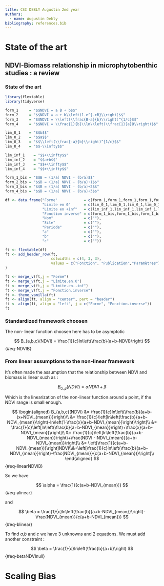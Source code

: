 ```yaml
---
title: CSI DEBLY Augustin 2nd year
authors:
  - name: Augustin Debly
bibliography: references.bib
---
```


# State of the art

## NDVI-Biomass relationship in microphytobenthic studies : a review

### State of the art

```{=latex}
\usepackage{multirow}
\usepackage[table,xcdraw]{xcolor}

\begin{table}[]
\begin{tabular}{|cccc|ccc|ccc|}
\hline
\rowcolor[HTML]{D0CECE} 
\multicolumn{4}{|c|}{\cellcolor[HTML]{D0CECE}Fonction}                                                                                                                                                                      & \multicolumn{3}{c|}{\cellcolor[HTML]{D0CECE}Publication}                                                                                                                                                                                                                                & \multicolumn{3}{c|}{\cellcolor[HTML]{D0CECE}Paramètres fonction}                                                           \\ \hline
\rowcolor[HTML]{D0CECE} 
\multicolumn{1}{|c|}{\cellcolor[HTML]{D0CECE}Forme}          & \multicolumn{1}{c|}{\cellcolor[HTML]{D0CECE}Limite en 0} & \multicolumn{1}{c|}{\cellcolor[HTML]{D0CECE}Limite en +inf} & Fonction inverse                    & \multicolumn{1}{c|}{\cellcolor[HTML]{D0CECE}Nom}                                                                                                                                                                          & \multicolumn{1}{c|}{\cellcolor[HTML]{D0CECE}Site} & Période & \multicolumn{1}{c|}{\cellcolor[HTML]{D0CECE}a} & \multicolumn{1}{c|}{\cellcolor[HTML]{D0CECE}b} & c                        \\ \hline
\multicolumn{1}{|c|}{}                                       & \multicolumn{1}{c|}{}                                    & \multicolumn{1}{c|}{}                                       &                                     & \multicolumn{1}{c|}{Linking   microphytobenthos distribution and mudflat geomorphology under varying   sedimentary regimes using unoccupied aerial vehicle (UAV)-acquired   multispectral reflectance and photogrammetry} & \multicolumn{1}{c|}{}                             &         & \multicolumn{1}{c|}{1,343E-03}                 & \multicolumn{1}{c|}{-2,406E-02}                & \cellcolor[HTML]{F2F2F2} \\ \cline{5-10} 
\multicolumn{1}{|c|}{}                                       & \multicolumn{1}{c|}{}                                    & \multicolumn{1}{c|}{}                                       &                                     & \multicolumn{1}{c|}{Microphytobenthos spatio-temporal dynamics across an intertidal   gradient in a tropical estuary using Sentinel-2 imagery}                                                                            & \multicolumn{1}{c|}{}                             &         & \multicolumn{1}{c|}{}                          & \multicolumn{1}{c|}{}                          & \cellcolor[HTML]{F2F2F2} \\ \cline{5-10} 
\multicolumn{1}{|c|}{}                                       & \multicolumn{1}{c|}{}                                    & \multicolumn{1}{c|}{}                                       &                                     & \multicolumn{1}{c|}{Intertidal microphytobenthic primary production and net   metabolism of a tropical estuary}                                                                                                           & \multicolumn{1}{c|}{}                             &         & \multicolumn{1}{c|}{}                          & \multicolumn{1}{c|}{}                          & \cellcolor[HTML]{F2F2F2} \\ \cline{5-10} 
\multicolumn{1}{|c|}{}                                       & \multicolumn{1}{c|}{}                                    & \multicolumn{1}{c|}{}                                       &                                     & \multicolumn{1}{c|}{Spatial synchrony in intertidal benthic algal biomass in   temperate coastal and estuarine ecosystems}                                                                                                & \multicolumn{1}{c|}{}                             &         & \multicolumn{1}{c|}{}                          & \multicolumn{1}{c|}{}                          & \cellcolor[HTML]{F2F2F2} \\ \cline{5-10} 
\multicolumn{1}{|c|}{}                                       & \multicolumn{1}{c|}{}                                    & \multicolumn{1}{c|}{}                                       &                                     & \multicolumn{1}{c|}{Assessing intertidal sediment photopigment content from spectral   reflectance with an UAV-mounted 10-band multispectral sensor}                                                                      & \multicolumn{1}{c|}{}                             &         & \multicolumn{1}{c|}{}                          & \multicolumn{1}{c|}{}                          & \cellcolor[HTML]{F2F2F2} \\ \cline{5-10} 
\multicolumn{1}{|c|}{}                                       & \multicolumn{1}{c|}{}                                    & \multicolumn{1}{c|}{}                                       &                                     & \multicolumn{1}{c|}{High-resolution temporal NDVI data reveal contrasting   intratidal, spring-neap and seasonal biomass dynamics in euglenoid- and   diatom-dominated biofilms}                                          & \multicolumn{1}{c|}{}                             &         & \multicolumn{1}{c|}{}                          & \multicolumn{1}{c|}{}                          & \cellcolor[HTML]{F2F2F2} \\ \cline{5-10} 
\multicolumn{1}{|c|}{\multirow{-7}{*}{NDVI = a B + b}}       & \multicolumn{1}{c|}{\multirow{-7}{*}{b}}                 & \multicolumn{1}{c|}{\multirow{-7}{*}{+inf}}                 & \multirow{-7}{*}{B = 1/a NDVI -b/a} & \multicolumn{1}{c|}{Mapping intertidal microphytobenthic biomass with very   high-resolution remote sensing imagery in an estuarine system}                                                                               & \multicolumn{1}{c|}{}                             &         & \multicolumn{1}{c|}{2,028E-02}                 & \multicolumn{1}{c|}{-4,949E-01}                & \cellcolor[HTML]{F2F2F2} \\ \hline
\multicolumn{1}{|c|}{NDVI = a+b(1-exp(-cB))}                 & \multicolumn{1}{c|}{a}                                   & \multicolumn{1}{c|}{a+b}                                    & B = (1/c)   ln(a/(a+b-NDVI))        & \multicolumn{1}{c|}{Spectral   response of benthic diatoms with different sediment backgrounds}                                                                                                                           & \multicolumn{1}{c|}{}                             &         & \multicolumn{1}{c|}{1,480E-01}                 & \multicolumn{1}{c|}{4,740E-01}                 & 2,800E-02                \\ \hline
\multicolumn{1}{|c|}{NDVI =   ((B-a)/b)^(1/c)}               & \multicolumn{1}{c|}{(-a/b)^(1/c)}                        & \multicolumn{1}{c|}{+inf}                                   & B = a+b NDVI^c                      & \multicolumn{1}{c|}{Seasonality of   microphytobenthos revealed by remote-sensing in a South European estuary}                                                                                                            & \multicolumn{1}{c|}{}                             &         & \multicolumn{1}{c|}{-9,040E-01}                & \multicolumn{1}{c|}{3,672E+03}                 & 3,037E+00                \\ \hline
\multicolumn{1}{|c|}{}                                       & \multicolumn{1}{c|}{}                                    & \multicolumn{1}{c|}{}                                       &                                     & \multicolumn{1}{c|}{Non-destructive monitoring of   microalgae biofilms}                                                                                                                                                  & \multicolumn{1}{c|}{}                             &         & \multicolumn{1}{c|}{}                          & \multicolumn{1}{c|}{}                          & \cellcolor[HTML]{F2F2F2} \\ \cline{5-10} 
\multicolumn{1}{|c|}{\multirow{-2}{*}{NDVI = 1/b ln(1/a B)}} & \multicolumn{1}{c|}{\multirow{-2}{*}{-inf}}              & \multicolumn{1}{c|}{\multirow{-2}{*}{+inf}}                 & \multirow{-2}{*}{B = a exp(b NDVI)} & \multicolumn{1}{c|}{Microphytobenthos   spatio-temporal dynamics across an intertidal gradient using Random Forest   classification and Sentinel-2 imagery}                                                               & \multicolumn{1}{c|}{}                             &         & \multicolumn{1}{c|}{}                          & \multicolumn{1}{c|}{}                          & \cellcolor[HTML]{F2F2F2} \\ \hline
\end{tabular}
\end{table}
```

```r
library(flextable)
library(tidyverse)

form_1     = "$$NDVI = a B + b$$"
form_2     = "$$NDVI = a + b\\left(1-e^{-cB}\\right)$$"
form_3     = "$$NDVI = \\left(\\frac{B-a}{b}\\right)^{1/c}$$"
form_4     = "$$NDVI = \\frac{1}{b}\\ln\\left(\\frac{1}{a}B\\right)$$"

lim_0_1    = "$$b$$"
lim_0_2    = "$$a$$"
lim_0_3    = "$$\\left(\\frac{-a}{b}\\right)^{1/c}$$"
lim_0_4    = "$$-\\infty$$"

lim_inf_1    = "$$+\\infty$$"
lim_inf_2    = "$$a+b$$"
lim_inf_3    = "$$+\\infty$$"
lim_inf_4    = "$$+\\infty$$"

form_1_bis = "$$B = (1/a) NDVI - (b/a)$$"
form_2_bis = "$$B = (1/a) NDVI - (b/a)+1$$"
form_3_bis = "$$B = (1/a) NDVI - (b/a)+2$$"
form_4_bis = "$$B = (1/a) NDVI - (b/a)+3$$"

df <- data.frame("Forme"            = c(form_1,form_1,form_1,form_1,form_1,form_1,form_1,form_2,form_3,form_4,form_4),
                 "Limite en 0"      = c(lim_0_1,lim_0_1,lim_0_1,lim_0_1,lim_0_1,lim_0_1,lim_0_1,lim_0_2,lim_0_3,lim_0_4,lim_0_4),
                 "Limite en +inf"   = c(lim_inf_1,lim_inf_1,lim_inf_1,lim_inf_1,lim_inf_1,lim_inf_1,lim_inf_1,lim_inf_2,lim_inf_3,lim_inf_4,lim_inf_4),
                 "Fonction inverse" = c(form_1_bis,form_1_bis,form_1_bis,form_1_bis,form_1_bis,form_1_bis,form_1_bis,form_2_bis,form_3_bis,form_4_bis,form_4_bis),
                 "Nom"              = c(""),
                 "Site"             = c(""),
                 "Periode"          = c(""),
                 "a"                = c(""),
                 "b"                = c(""),
                 "c"                = c(""))

ft <- flextable(df)
ft <- add_header_row(ft,
                     colwidths = c(4, 3, 3),
                     values = c("Fonction", "Publication","Paramètres")
)

ft <- merge_v(ft,j = "Forme")
ft <- merge_v(ft,j = "Limite.en.0")
ft <- merge_v(ft,j = "Limite.en..inf")
ft <- merge_v(ft,j = "Fonction.inverse")
ft <- theme_vanilla(ft)
ft <- align(ft, align = "center", part = "header")
ft <- align(ft, align = "left", j = c("Forme", "Fonction.inverse"))
ft
```

### Standardized framework choosen

The non-linear function choosen here has to be asymptotic

$$
B_{a,b,c}(NDVI) = \frac{1}{c}ln\left(\frac{b}{a+b-NDVI}\right)
$$ {#eq-NDVIB}

### From linear assumptions to the non-linear framework

It's often made the assumption that the relationship between NDVI and biomass is linear such as :

$$
B_{\alpha,\beta}(NDVI) = \alpha NDVI + \beta
$$

Which is the linearization of the non-linear function around a point, if the NDVI range is small enough. 

$$
\begin{aligned}
    B_{a,b,c}(NDVI) &= \frac{1}{c}ln\left(\frac{b}{a+b-(x+NDVI_{mean})}\right)\\
    &= \frac{1}{c}\left[ln\left(\frac{b}{a+b-NDVI_{mean}}\right)-ln\left(1-\frac{x}{a+b-NDVI_{mean}}\right)\right]\\
    &= \frac{1}{c}\left[ln\left(\frac{b}{a+b-NDVI_{mean}}\right)+\frac{x}{a+b-NDVI_{mean}}\right]\\
    &= \frac{1}{c}\left[ln\left(\frac{b}{a+b-NDVI_{mean}}\right)+\frac{NDVI - NDVI_{mean}}{a+b-NDVI_{mean}}\right]\\
    &= \left[\frac{1}{c(a+b-NDVI_{mean})}\right]NDVI\\&+\left[\frac{1}{c}ln\left(\frac{b}{a+b-NDVI_{mean}}\right)-\frac{NDVI_{mean}}{c(a+b-NDVI_{mean})}\right]\\
\end{aligned}
$$ {#eq-linearNDVIB}

So we have 

$$
\alpha = \frac{1}{c(a+b-NDVI_{mean})}
$$ {#eq-alinear}

and 

$$
\beta = \frac{1}{c}ln\left(\frac{b}{a+b-NDVI_{mean}}\right)-\frac{NDVI_{mean}}{c(a+b-NDVI_{mean})}
$$ {#eq-blinear}

To find $a$,$b$ and $c$ we have 3 unknowns and 2 equations. We must add another constraint :

$$
\beta = \frac{1}{c}ln\left(\frac{b}{a+b}\right)
$$ {#eq-betaNDVInull}

# Scaling Bias